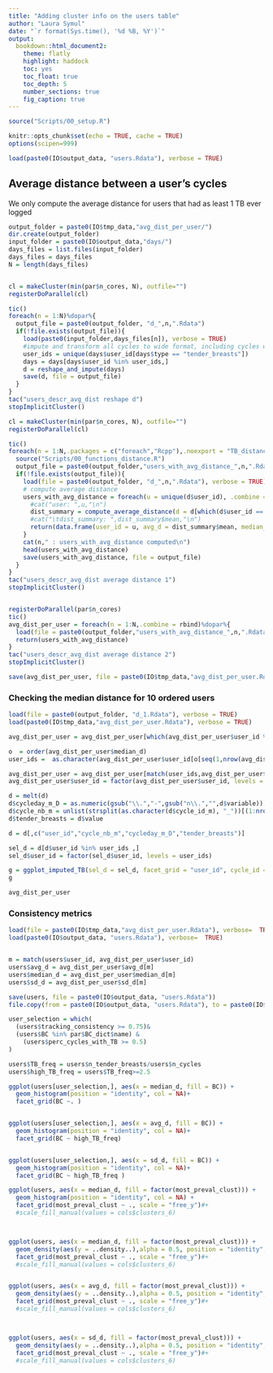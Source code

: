 ```yaml
---
title: "Adding cluster info on the users table"
author: "Laura Symul"
date: "`r format(Sys.time(), '%d %B, %Y')`"
output: 
  bookdown::html_document2: 
    theme: flatly
    highlight: haddock
    toc: yes
    toc_float: true
    toc_depth: 5
    number_sections: true
    fig_caption: true
---
```




```r
source("Scripts/00_setup.R")
```


```r
knitr::opts_chunk$set(echo = TRUE, cache = TRUE)
options(scipen=999)
```



```r
load(paste0(IO$output_data, "users.Rdata"), verbose = TRUE)
```


## Average distance between a user's cycles

We only compute the average distance for users that had as least 1 TB ever logged


```r

output_folder = paste0(IO$tmp_data,"avg_dist_per_user/")
dir.create(output_folder)
input_folder = paste0(IO$output_data,"days/")
days_files = list.files(input_folder)
days_files = days_files
N = length(days_files)


cl = makeCluster(min(par$n_cores, N), outfile="")
registerDoParallel(cl)

tic()
foreach(n = 1:N)%dopar%{
  output_file = paste0(output_folder, "d_",n,".Rdata")
  if(!file.exists(output_file)){
    load(paste0(input_folder,days_files[n]), verbose = TRUE)
    #impute and transform all cycles to wide format, including cycles without TB logs
    user_ids = unique(days$user_id[days$type == "tender_breasts"])
    days = days[days$user_id %in% user_ids,]
    d = reshape_and_impute(days)
    save(d, file = output_file)
  }
}
tac("users_descr_avg_dist reshape d")
stopImplicitCluster()

```


```r


cl = makeCluster(min(par$n_cores, N), outfile="")
registerDoParallel(cl)

tic()
foreach(n = 1:N,.packages = c("foreach","Rcpp"),.noexport = "TB_distance_Rccp")%dopar%{
  source("Scripts/00_functions_distance.R")
  output_file = paste0(output_folder,"users_with_avg_distance_",n,".Rdata")
  if(!file.exists(output_file)){
    load(file = paste0(output_folder, "d_",n,".Rdata"), verbose = TRUE)
    # compute average distance
    users_with_avg_distance = foreach(u = unique(d$user_id), .combine = rbind) %do% {
      #cat("user: ",u,"\n")
      dist_summary = compute_average_distance(d = d[which(d$user_id == u),])
      #cat("\tdist_summary: ",dist_summary$mean,"\n")
      return(data.frame(user_id = u, avg_d = dist_summary$mean, median_d = dist_summary$median, sd_d = dist_summary$sd, file = n))
    }
    cat(n," : users_with_avg_distance computed\n")
    head(users_with_avg_distance)
    save(users_with_avg_distance, file = output_file)
  }
}
tac("users_descr_avg_dist average distance 1")
stopImplicitCluster()


registerDoParallel(par$n_cores)
tic()
avg_dist_per_user = foreach(n = 1:N,.combine = rbind)%dopar%{
  load(file = paste0(output_folder,"users_with_avg_distance_",n,".Rdata"), verbose = TRUE)
  return(users_with_avg_distance)
}
tac("users_descr_avg_dist average distance 2")
stopImplicitCluster()

save(avg_dist_per_user, file = paste0(IO$tmp_data,"avg_dist_per_user.Rdata"))

```



### Checking the median distance for 10 ordered users


```r

load(file = paste0(output_folder, "d_1.Rdata"), verbose = TRUE)
load(paste0(IO$tmp_data,"avg_dist_per_user.Rdata"), verbose = TRUE)

avg_dist_per_user = avg_dist_per_user[which(avg_dist_per_user$user_id %in% unique(d$user_id)),]

o  = order(avg_dist_per_user$median_d)
user_ids =  as.character(avg_dist_per_user$user_id[o[seq(1,nrow(avg_dist_per_user),length.out = min(nrow(avg_dist_per_user), 10))]])

avg_dist_per_user = avg_dist_per_user[match(user_ids,avg_dist_per_user$user_id),]
avg_dist_per_user$user_id = factor(avg_dist_per_user$user_id, levels = user_ids)

d = melt(d)
d$cycleday_m_D = as.numeric(gsub("\\.","-",gsub("n\\.","",d$variable)))
d$cycle_nb_m = unlist(strsplit(as.character(d$cycle_id_m), "_"))[(1:nrow(d))*2]
d$tender_breasts = d$value

d = d[,c("user_id","cycle_nb_m","cycleday_m_D","tender_breasts")]

sel_d = d[d$user_id %in% user_ids ,]
sel_d$user_id = factor(sel_d$user_id, levels = user_ids)


```



```r
g = ggplot_imputed_TB(sel_d = sel_d, facet_grid = "user_id", cycle_id = FALSE)
g

avg_dist_per_user
```


### Consistency metrics


```r

load(file = paste0(IO$tmp_data,"avg_dist_per_user.Rdata"), verbose=  TRUE)
load(paste0(IO$output_data, "users.Rdata"), verbose=  TRUE)


m = match(users$user_id, avg_dist_per_user$user_id)
users$avg_d = avg_dist_per_user$avg_d[m]
users$median_d = avg_dist_per_user$median_d[m]
users$sd_d = avg_dist_per_user$sd_d[m]

save(users, file = paste0(IO$output_data, "users.Rdata"))
file.copy(from = paste0(IO$output_data, "users.Rdata"), to = paste0(IO$tmp_data, "users_with_average_dist.Rdata"), overwrite = TRUE)

```



```r

user_selection = which(
  (users$tracking_consistency >= 0.75)&
  (users$BC %in% par$BC_dict$name) &
    (users$perc_cycles_with_TB >= 0.5)
)

users$TB_freq = users$n_tender_breasts/users$n_cycles
users$high_TB_freq = users$TB_freq>=2.5

ggplot(users[user_selection,], aes(x = median_d, fill = BC)) +
  geom_histogram(position = "identity", col = NA)+
  facet_grid(BC ~. )


ggplot(users[user_selection,], aes(x = avg_d, fill = BC)) +
  geom_histogram(position = "identity", col = NA)+
  facet_grid(BC ~ high_TB_freq)


ggplot(users[user_selection,], aes(x = sd_d, fill = BC)) +
  geom_histogram(position = "identity", col = NA)+
  facet_grid(BC ~ high_TB_freq )

```





```r


ggplot(users, aes(x = median_d, fill = factor(most_preval_clust))) +
  geom_histogram(position = "identity", col = NA) + 
  facet_grid(most_preval_clust ~ ., scale = "free_y")#+
  #scale_fill_manual(values = cols$clusters_6)



ggplot(users, aes(x = median_d, fill = factor(most_preval_clust))) +
  geom_density(aes(y = ..density..),alpha = 0.5, position = "identity", col = NA) + 
  facet_grid(most_preval_clust ~ ., scale = "free_y")#+
  #scale_fill_manual(values = cols$clusters_6)


ggplot(users, aes(x = avg_d, fill = factor(most_preval_clust))) +
  geom_density(aes(y = ..density..),alpha = 0.5, position = "identity", col = NA) + 
  facet_grid(most_preval_clust ~ ., scale = "free_y")#+
  #scale_fill_manual(values = cols$clusters_6)



ggplot(users, aes(x = sd_d, fill = factor(most_preval_clust))) +
  geom_density(aes(y = ..density..),alpha = 0.5, position = "identity", col = NA) + 
  facet_grid(most_preval_clust ~ ., scale = "free_y")#+
  #scale_fill_manual(values = cols$clusters_6)

```


